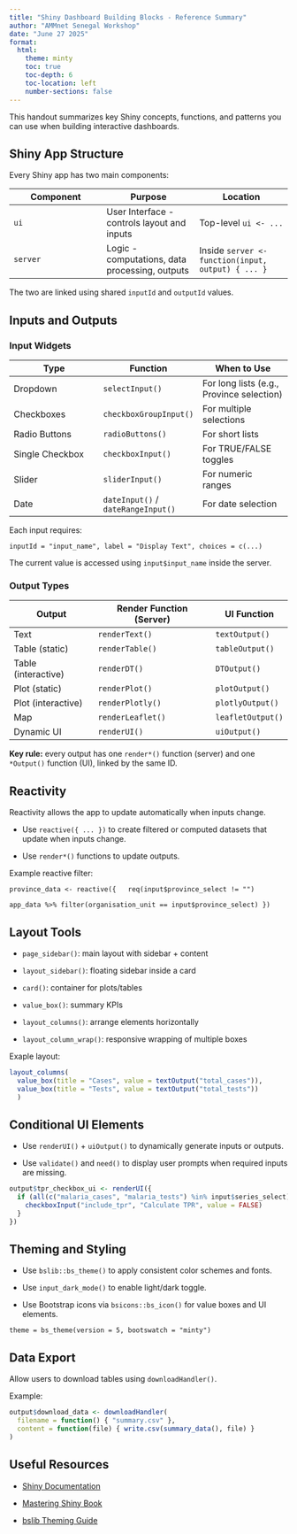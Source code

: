 ```yaml
---
title: "Shiny Dashboard Building Blocks - Reference Summary"
author: "AMMnet Senegal Workshop"
date: "June 27 2025"
format:
  html:
    theme: minty
    toc: true
    toc-depth: 6
    toc-location: left
    number-sections: false
---
```


This handout summarizes key Shiny concepts, functions, and patterns you can use when building interactive dashboards.

## Shiny App Structure

Every Shiny app has two main components:

| Component | Purpose | Location |
|----|----|----|
| `ui` | User Interface - controls layout and inputs | Top-level `ui <- ...` |
| `server` | Logic - computations, data processing, outputs | Inside `server <- function(input, output) { ... }` |

The two are linked using shared `inputId` and `outputId` values.

## Inputs and Outputs

### Input Widgets

| Type | Function | When to Use |
|----|----|----|
| Dropdown | `selectInput()` | For long lists (e.g., Province selection) |
| Checkboxes | `checkboxGroupInput()` | For multiple selections |
| Radio Buttons | `radioButtons()` | For short lists |
| Single Checkbox | `checkboxInput()` | For TRUE/FALSE toggles |
| Slider | `sliderInput()` | For numeric ranges |
| Date | `dateInput()` / `dateRangeInput()` | For date selection |

Each input requires:

`inputId = "input_name", label = "Display Text", choices = c(...)`

The current value is accessed using `input$input_name` inside the server.

### Output Types

| Output              | Render Function (Server) | UI Function       |
|---------------------|--------------------------|-------------------|
| Text                | `renderText()`           | `textOutput()`    |
| Table (static)      | `renderTable()`          | `tableOutput()`   |
| Table (interactive) | `renderDT()`             | `DTOutput()`      |
| Plot (static)       | `renderPlot()`           | `plotOutput()`    |
| Plot (interactive)  | `renderPlotly()`         | `plotlyOutput()`  |
| Map                 | `renderLeaflet()`        | `leafletOutput()` |
| Dynamic UI          | `renderUI()`             | `uiOutput()`      |

**Key rule:** every output has one `render*()` function (server) and one `*Output()` function (UI), linked by the same ID.

## Reactivity

Reactivity allows the app to update automatically when inputs change.

-    Use `reactive({ ... })` to create filtered or computed datasets that update when inputs change.

-   Use `render*()` functions to update outputs.

Example reactive filter:

`province_data <- reactive({   req(input$province_select != "")`

`app_data %>% filter(organisation_unit == input$province_select) })`

## Layout Tools

-    `page_sidebar()`: main layout with sidebar + content

-   `layout_sidebar()`: floating sidebar inside a card

-   `card()`: container for plots/tables

-   `value_box()`: summary KPIs

-    `layout_columns()`: arrange elements horizontally

-   `layout_column_wrap()`: responsive wrapping of multiple boxes

Exaple layout:

```r
layout_columns(   
  value_box(title = "Cases", value = textOutput("total_cases")),  
  value_box(title = "Tests", value = textOutput("total_tests")) 
  )
```

## Conditional UI Elements

-   Use `renderUI()` + `uiOutput()` to dynamically generate inputs or outputs.

-   Use `validate()` and `need()` to display user prompts when required inputs are missing.

```r
output$tpr_checkbox_ui <- renderUI({
  if (all(c("malaria_cases", "malaria_tests") %in% input$series_select)) {
    checkboxInput("include_tpr", "Calculate TPR", value = FALSE)
  }
})

```

## Theming and Styling

-    Use `bslib::bs_theme()` to apply consistent color schemes and fonts.

-   Use `input_dark_mode()` to enable light/dark toggle.

-   Use Bootstrap icons via `bsicons::bs_icon()` for value boxes and UI elements.

`theme = bs_theme(version = 5, bootswatch = "minty")`

## Data Export

Allow users to download tables using `downloadHandler()`.

Example:

```r
output$download_data <- downloadHandler(
  filename = function() { "summary.csv" },
  content = function(file) { write.csv(summary_data(), file) }
)
```

## Useful Resources

-   [Shiny Documentation](https://shiny.posit.co/)

-   [Mastering Shiny Book](https://mastering-shiny.org/)

-   [bslib Theming Guide](https://rstudio.github.io/bslib/)
